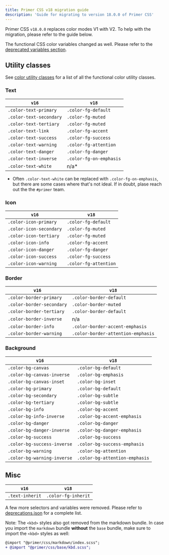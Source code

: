 ```yaml
---
title: Primer CSS v18 migration guide
description: 'Guide for migrating to version 18.0.0 of Primer CSS'
---
```


Primer CSS `v18.0.0` replaces color modes V1 with V2. To help with the migration, please refer to the guide below.

<Note>
  The functional CSS color variables changed as well. Please refer to the <a href="https://primer.style/primitives/colors#deprecated-variables">deprecated variables section</a>.
</Note>

## Utility classes

See [color utility classes](/utilities/colors) for a list of all the functional color utility classes.

### Text

| `v16`                   | `v18`                   |
| ----------------------- | ------------------------|
| `.color-text-primary`   | `.color-fg-default`     |
| `.color-text-secondary` | `.color-fg-muted`       |
| `.color-text-tertiary`  | `.color-fg-muted`      |
| `.color-text-link`      | `.color-fg-accent`      |
| `.color-text-success`   | `.color-fg-success`     |
| `.color-text-warning`   | `.color-fg-attention`   |
| `.color-text-danger`    | `.color-fg-danger`      |
| `.color-text-inverse`   | `.color-fg-on-emphasis` |
| `.color-text-white`     | n/a*                    |

* Often `.color-text-white` can be replaced with `.color-fg-on-emphasis`, but there are some cases where that's not ideal. If in doubt, plase reach out the the `#primer` team.

### Icon

| `v16`                   | `v18`                 |
| ----------------------- | --------------------- |
| `.color-icon-primary`   | `.color-fg-default`   |
| `.color-icon-secondary` | `.color-fg-muted`     |
| `.color-icon-tertiary`  | `.color-fg-muted`     |
| `.color-icon-info`      | `.color-fg-accent`    |
| `.color-icon-danger`    | `.color-fg-danger`    |
| `.color-icon-success`   | `.color-fg-success`   |
| `.color-icon-warning`   | `.color-fg-attention` |

### Border

| `v16`                     | `v18`                              |
| ------------------------- | ---------------------------------- |
| `.color-border-primary`   | `.color-border-default`            |
| `.color-border-secondary` | `.color-border-muted`              |
| `.color-border-tertiary`  | `.color-border-default`            |
| `.color-border-inverse`   | n/a                                |
| `.color-border-info`      | `.color-border-accent-emphasis`    |
| `.color-border-warning`   | `.color-border-attention-emphasis` |

### Background

| `v16`                       | `v18`                          |
| --------------------------- | ------------------------------ |
| `.color-bg-canvas`          | `.color-bg-default`            |
| `.color-bg-canvas-inverse`  | `.color-bg-emphasis`           |
| `.color-bg-canvas-inset`    | `.color-bg-inset`              |
| `.color-bg-primary`         | `.color-bg-default`            |
| `.color-bg-secondary`       | `.color-bg-subtle`             |
| `.color-bg-tertiary`        | `.color-bg-subtle`             |
| `.color-bg-info`            | `.color-bg-accent`             |
| `.color-bg-info-inverse`    | `.color-bg-accent-emphasis`    |
| `.color-bg-danger`          | `.color-bg-danger`             |
| `.color-bg-danger-inverse`  | `.color-bg-danger-emphasis`    |
| `.color-bg-success`         | `.color-bg-success`            |
| `.color-bg-success-inverse` | `.color-bg-success-emphasis`   |
| `.color-bg-warning`         | `.color-bg-attention`          |
| `.color-bg-warning-inverse` | `.color-bg-attention-emphasis` |

## Misc

| `v16`                       | `v18`                          |
| --------------------------- | ------------------------------ |
| `.text-inherit`             | `.color-fg-inherit`            |

A few more selectors and variables were removed. Please refer to [deprecations.json](https://github.com/primer/css/blob/main/src/deprecations.json) for a complete list.

Note: The `<kbd>` styles also got removed from the markdown bundle. In case you import the `markdown` bundle **without** the `base` bundle, make sure to import the `<kbd>` styles as well:

```diff
@import "@primer/css/markdown/index.scss";
+ @import "@primer/css/base/kbd.scss";
```
